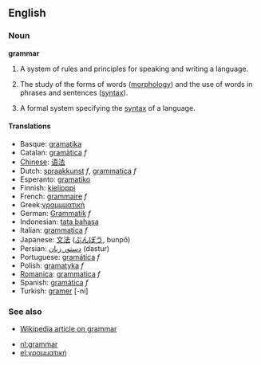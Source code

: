 ==English==

===Noun===
'''grammar'''

# A system of rules and principles for speaking and writing a language.
# {{uncountable}} The study of the forms of words ([[morphology]]) and the use of words in phrases and sentences ([[syntax]]).
# {{comptheory}} A formal system specifying the [[syntax]] of a language.

====Translations====
*Basque: [[gramatika]]
*Catalan: [[gramàtica]] ''f''
*[[Chinese]]: [[语法]]
*Dutch: [[spraakkunst]] ''f'', [[grammatica]] ''f''
*Esperanto: [[gramatiko]]
*Finnish: [[kielioppi]]
*French: [[grammaire]] ''f''
*Greek:[[γραμμματική]]
*German: [[Grammatik]] ''f''
*Indonesian: [[tata bahasa]]
*Italian: [[grammatica]] ''f''
*Japanese: [[文法]] ([[ぶんぽう]], bunpō)
*Persian: [[دستور زبان]] (dastur)
*Portuguese: [[gramática]] ''f''
*Polish: [[gramatyka]] ''f''
*[[Romanica]]: [[grammatica]] ''f''
*Spanish: [[gramática]] ''f''
*Turkish: [[gramer]] [-ni]

===See also===

*[[w:grammar|Wikipedia article on grammar]]

*[[nl:grammar]]
*[[el:γραμματική]]